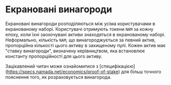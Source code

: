 # Екрановані винагороди

Екрановані винагороди розподіляються між усіма користувачами в екранованому наборі. Користувачі отримують токени `NAM` за кожну епоху, коли їхні заохочувані активи знаходяться в екранованому наборі. Неформально, кількість `NAM`, що винагороджується за певний актив, пропорційна кількості цього активу в захищеному пулі. Кожен актив має "ставку винагороди", визначену керівництвом, яка встановлює константу пропорційності для цього активу. 

Зацікавлений читач може ознайомитися з [специфікацією] (https://specs.namada.net/economics/proof-of-stake) для більш точного пояснення того, як розраховується винагорода.

